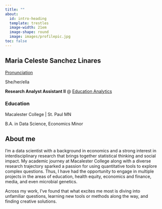 ```yaml
---
title: ""
about:
  id: intro-heading
  template: trestles
  image-width: 21em
  image-shape: round
  image: images/profilepic.jpg
toc: false
---
```


::: {#intro-heading}

## Maria Celeste Sanchez Linares 


[Pronunciation](https://namedrop.io/mariasanchezlinares)

She/her/ella

**Research Analyst Assistant II** @ [Education Analytics](https://www.edanalytics.org/)


### Education

Macalester College \| St. Paul MN <br> 

B.A. in Data Science, Economics Minor 

:::

## About me

I’m a data scientist with a background in economics and a strong interest in interdisciplinary research that brings together statistical thinking and social impact. My academic journey at Macalester College along with a diverse research trajectory sparked a passion for using quantitative tools to explore complex questions. Thus, I have had the opportunity to engage in multiple projects in the areas of education, health equity, economics and finance, media, and even microbial genetics.

Across my work, I’ve found that what excites me most is diving into unfamiliar questions, learning new tools or methods along the way, and finding creative solutions.


 
